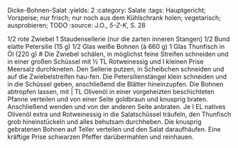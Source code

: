 Dicke-Bohnen-Salat
:yields: 2
:category: Salate
:tags: Hauptgericht; Vorspeise; nur frisch; nur noch aus dem Kühlschrank holen; vegetarisch; ausprobieren; TODO
:source: J.O., _5-Z-K_, S. 28

1/2 rote Zwiebel
1 Staudensellerie (nur die zarten inneren Stangen)
1/2 Bund elatte Petersilie (15 g)
1/2 Glas weiße Bohnen (à 660 g)
1 Glas Thunfisch in Öl (220 g)
# Die Zwiebel schälen, in möglichst feine Streifen schneiden und in einer großen Schüssel mit ½ TL Rotweinessig und I kleinen Prise Meersalz durchkneten.
  Den Sellerie putzen, in Scheibchen schneiden und auf die Zwiebelstreifen hau-fen. Die Petersilienstängel klein schneiden und in die Schüssel geben, anschließend die Blätter hineinzupfen.
  Die Bohnen abtropfen lassen, mit | TL Olivenöl in einer vorgeheizten beschichteten Pfanne verteilen und von einer Seite goldbraun und knusprig braten.
  Anschließend wenden und von der anderen Seite anbraten.
  Je I EL natives Olivenöl extra und Rotweinessig in die Salatschüssel träufeln, den Thunfisch grob hineinstückeln und alles behutsam durchheben. Die knusprig gebratenen Bohnen auf Teller verteilen und den Salat daraufhäufen. Eine kräftige Prise schwarzen Pfeffer darübermahlen und reinhauen.